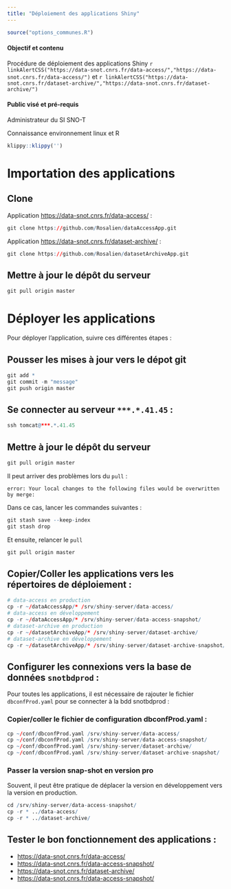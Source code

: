```yaml
---
title: "Déploiement des applications Shiny"
---
```


```r
source("options_communes.R")
```

<div class="alert alert-success" role="alert">
  <h4 class="alert-heading">**Objectif et contenu**</h4>
  <p>Procédure de déploiement des applications Shiny `r linkAlertCSS("https://data-snot.cnrs.fr/data-access/","https://data-snot.cnrs.fr/data-access/")` et `r linkAlertCSS("https://data-snot.cnrs.fr/dataset-archive/","https://data-snot.cnrs.fr/dataset-archive/")`</p>
</div>

<div class="alert alert-info" role="alert">
  <h4 class="alert-heading">**Public visé et pré-requis**</h4>
  <p>Administrateur du SI SNO-T</p>
  <p>Connaissance environnement linux et R</p>
</div>

```r
klippy::klippy('')
```

# Importation des applications

## Clone

Application [https://data-snot.cnrs.fr/data-access/](https://data-snot.cnrs.fr/data-access/) : 

```r
git clone https://github.com/Rosalien/dataAccessApp.git
```

Application [https://data-snot.cnrs.fr/dataset-archive/](https://data-snot.cnrs.fr/dataset-archive/) : 
```r
git clone https://github.com/Rosalien/datasetArchiveApp.git
```

## Mettre à jour le dépôt du serveur

```r
git pull origin master
```

# Déployer les applications

Pour déployer l'application, suivre ces différentes étapes : 

## Pousser les mises à jour vers le dépot git

```r
git add *
git commit -m "message"
git push origin master
```

## Se connecter au serveur `***.*.41.45` :

```r
ssh tomcat@***.*.41.45
```

## Mettre à jour le dépôt du serveur

```r
git pull origin master
```

Il peut arriver des problèmes lors du `pull` :

`error: Your local changes to the following files would be overwritten by merge:`

Dans ce cas, lancer les commandes suivantes :

```r
git stash save --keep-index
git stash drop
```

Et ensuite, relancer le `pull`

```r
git pull origin master
```

## Copier/Coller les applications vers les répertoires de déploiement :

```r
# data-access en production
cp -r ~/dataAccessApp/* /srv/shiny-server/data-access/
# data-access en développement
cp -r ~/dataAccessApp/* /srv/shiny-server/data-access-snapshot/
# dataset-archive en production
cp -r ~/datasetArchiveApp/* /srv/shiny-server/dataset-archive/
# dataset-archive en développement
cp -r ~/datasetArchiveApp/* /srv/shiny-server/dataset-archive-snapshot/
```

## Configurer les connexions vers la base de données `snotbdprod` :

Pour toutes les applications, il est nécessaire de rajouter le fichier `dbconfProd.yaml` pour se connecter à la bdd snotbdprod :

### Copier/coller le fichier de configuration dbconfProd.yaml :

```r
cp ~/conf/dbconfProd.yaml /srv/shiny-server/data-access/
cp ~/conf/dbconfProd.yaml /srv/shiny-server/data-access-snapshot/
cp ~/conf/dbconfProd.yaml /srv/shiny-server/dataset-archive/
cp ~/conf/dbconfProd.yaml /srv/shiny-server/dataset-archive-snapshot/
```

### Passer la version snap-shot en version pro

Souvent, il peut être pratique de déplacer la version en développement vers la version en production.

```r
cd /srv/shiny-server/data-access-snapshot/
cp -r * ../data-access/
cp -r * ../dataset-archive/
```

## Tester le bon fonctionnement des applications :

- [https://data-snot.cnrs.fr/data-access/](https://data-snot.cnrs.fr/data-access/)
- [https://data-snot.cnrs.fr/data-access-snapshot/](https://data-snot.cnrs.fr/data-access-snapshot/)
- [https://data-snot.cnrs.fr/dataset-archive/](https://data-snot.cnrs.fr/dataset-archive/)
- [https://data-snot.cnrs.fr/data-access-snapshot/](https://data-snot.cnrs.fr/dataset-archive/)
